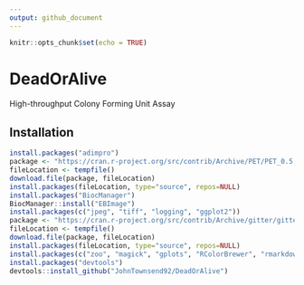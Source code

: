 ```yaml
---
output: github_document
---
```


```r
knitr::opts_chunk$set(echo = TRUE)
```

# DeadOrAlive
High-throughput Colony Forming Unit Assay

## Installation
```r
install.packages("adimpro")
package <- "https://cran.r-project.org/src/contrib/Archive/PET/PET_0.5.1.tar.gz"
fileLocation <- tempfile()
download.file(package, fileLocation)
install.packages(fileLocation, type="source", repos=NULL)
install.packages("BiocManager")
BiocManager::install("EBImage")
install.packages(c("jpeg", "tiff", "logging", "ggplot2"))
package <- "https://cran.r-project.org/src/contrib/Archive/gitter/gitter_1.1.1.tar.gz"
fileLocation <- tempfile()
download.file(package, fileLocation)
install.packages(fileLocation, type="source", repos=NULL)
install.packages(c("zoo", "magick", "gplots", "RColorBrewer", "rmarkdown", "toOrdinal", "cobs", "rootSolve", "ggplot2"))
install.packages("devtools")
devtools::install_github("JohnTownsend92/DeadOrAlive")
```